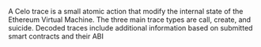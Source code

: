 A Celo trace is a small atomic action that modify the internal state of the Ethereum Virtual Machine. The three main trace types are call, create, and suicide. Decoded traces include additional information based on submitted smart contracts and their ABI